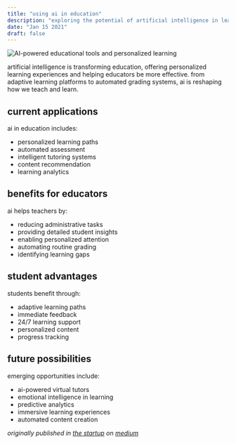 ```yaml
---
title: "using ai in education"
description: "exploring the potential of artificial intelligence in learning"
date: "Jan 15 2021"
draft: false
---
```


![AI-powered educational tools and personalized learning](/images/threads/ai-education.webp)

artificial intelligence is transforming education, offering personalized learning experiences and helping educators be more effective. from adaptive learning platforms to automated grading systems, ai is reshaping how we teach and learn.

## current applications

ai in education includes:
- personalized learning paths
- automated assessment
- intelligent tutoring systems
- content recommendation
- learning analytics

## benefits for educators

ai helps teachers by:
- reducing administrative tasks
- providing detailed student insights
- enabling personalized attention
- automating routine grading
- identifying learning gaps

## student advantages

students benefit through:
- adaptive learning paths
- immediate feedback
- 24/7 learning support
- personalized content
- progress tracking

## future possibilities

emerging opportunities include:
- ai-powered virtual tutors
- emotional intelligence in learning
- predictive analytics
- immersive learning experiences
- automated content creation

_originally published in [the startup](https://medium.com/swlh) on [medium](https://manchanda.medium.com/using-ai-in-education-85017672604d)_ 